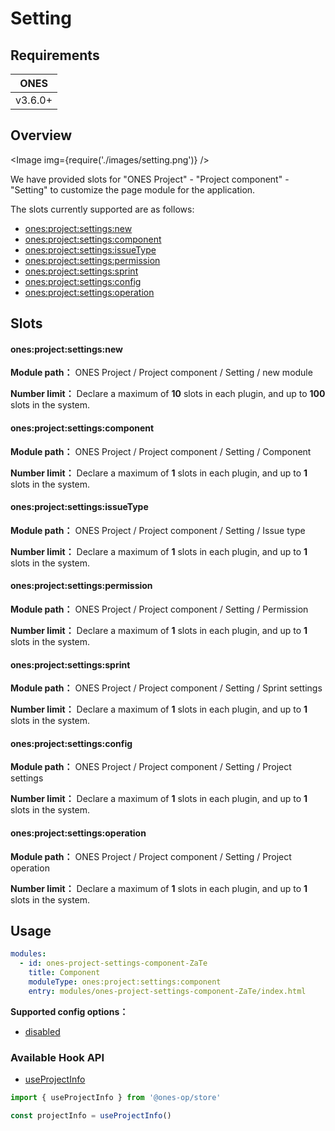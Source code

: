 
# Setting

## Requirements

| **ONES** |
| :------: |
| v3.6.0+  |

## Overview

<Image img={require('./images/setting.png')} />

We have provided slots for "ONES Project" - "Project component" - "Setting" to customize the page module for the application.

The slots currently supported are as follows:

- [ones:project:settings:new](#onesprojectsettingsnew)
- [ones:project:settings:component](#onesprojectsettingscomponent)
- [ones:project:settings:issueType](#onesprojectsettingsissuetype)
- [ones:project:settings:permission](#onesprojectsettingspermission)
- [ones:project:settings:sprint](#onesprojectsettingssprint)
- [ones:project:settings:config](#onesprojectsettingsconfig)
- [ones:project:settings:operation](#onesprojectsettingsoperation)

## Slots

#### ones:project:settings:new

**Module path：** ONES Project / Project component / Setting / new module

**Number limit：** Declare a maximum of **10** slots in each plugin, and up to **100** slots in the system.

#### ones:project:settings:component

**Module path：** ONES Project / Project component / Setting / Component

**Number limit：** Declare a maximum of **1** slots in each plugin, and up to **1** slots in the system.

#### ones:project:settings:issueType

**Module path：** ONES Project / Project component / Setting / Issue type

**Number limit：** Declare a maximum of **1** slots in each plugin, and up to **1** slots in the system.

#### ones:project:settings:permission

**Module path：** ONES Project / Project component / Setting / Permission

**Number limit：** Declare a maximum of **1** slots in each plugin, and up to **1** slots in the system.

#### ones:project:settings:sprint

**Module path：** ONES Project / Project component / Setting / Sprint settings

**Number limit：** Declare a maximum of **1** slots in each plugin, and up to **1** slots in the system.

#### ones:project:settings:config

**Module path：** ONES Project / Project component / Setting / Project settings

**Number limit：** Declare a maximum of **1** slots in each plugin, and up to **1** slots in the system.

#### ones:project:settings:operation

**Module path：** ONES Project / Project component / Setting / Project operation

**Number limit：** Declare a maximum of **1** slots in each plugin, and up to **1** slots in the system.

## Usage

```yaml
modules:
  - id: ones-project-settings-component-ZaTe
    title: Component
    moduleType: ones:project:settings:component
    entry: modules/ones-project-settings-component-ZaTe/index.html
```

**Supported config options：**

- [disabled](../../../../../../reference/config/plugin.yaml#disabled)

### Available Hook API

- [useProjectInfo](../../../../../../reference/packages/store/store.md#useProjectInfo)

```ts
import { useProjectInfo } from '@ones-op/store'

const projectInfo = useProjectInfo()
```
